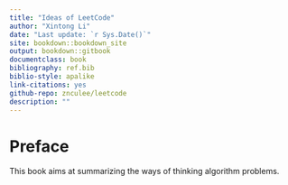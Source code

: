 ```yaml
---
title: "Ideas of LeetCode"
author: "Xintong Li"
date: "Last update: `r Sys.Date()`"
site: bookdown::bookdown_site
output: bookdown::gitbook
documentclass: book
bibliography: ref.bib
biblio-style: apalike
link-citations: yes
github-repo: znculee/leetcode
description: ""
---
```


# Preface {-}

This book aims at summarizing the ways of thinking algorithm problems.
